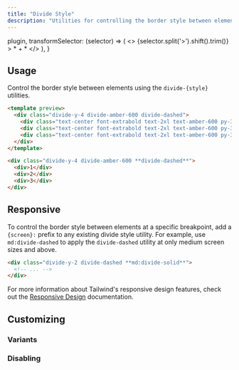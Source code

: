 ```yaml
---
title: "Divide Style"
description: "Utilities for controlling the border style between elements."
---
```



  plugin,
  transformSelector: (selector) => (
    <>
      {selector.split('>').shift().trim()} <span className="ml-1 text-purple-300">> * + *</span>
    </>
  ),
}

## Usage

Control the border style between elements using the `divide-{style}` utilities.

```html amber
<template preview>
  <div class="divide-y-4 divide-amber-600 divide-dashed">
    <div class="text-center font-extrabold text-2xl text-amber-600 py-3">1</div>
    <div class="text-center font-extrabold text-2xl text-amber-600 py-3">2</div>
    <div class="text-center font-extrabold text-2xl text-amber-600 py-3">3</div>
  </div>
</template>

<div class="divide-y-4 divide-amber-600 **divide-dashed**">
  <div>1</div>
  <div>2</div>
  <div>3</div>
</div>
```

## Responsive

To control the border style between elements at a specific breakpoint, add a `{screen}:` prefix to any existing divide style utility. For example, use `md:divide-dashed` to apply the `divide-dashed` utility at only medium screen sizes and above.

```html
<div class="divide-y-2 divide-dashed **md:divide-solid**">
  <!-- ... -->
</div>
```

For more information about Tailwind's responsive design features, check out the [Responsive Design](/docs/responsive-design) documentation.

## Customizing

### Variants

<Variants plugin="divideStyle" />

### Disabling

<Disabling plugin="divideStyle" />
